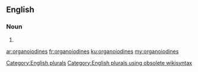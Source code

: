 ==English==

===Noun===
{{head|en}}

# {{plural of|organoiodine}}

[[Category:English plurals]][[Category:English plurals using obsolete wikisyntax]]

[[ar:organoiodines]]
[[fr:organoiodines]]
[[ku:organoiodines]]
[[my:organoiodines]]